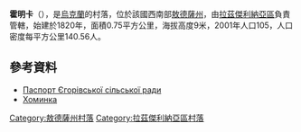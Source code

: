 {{coord|46|42|10|N|30|26|16|E|scale:30000|display=title}}

'''霍明卡'''（{{lang-uk|Хоминка}}），是[[烏克蘭|烏克蘭]]的村落，位於該國西南部[[敖德薩州|敖德薩州]]，由[[拉茲傑利納亞區|拉茲傑利納亞區]]負責管轄，始建於1820年，面積0.75平方公里，海拔高度9米，2001年人口105，人口密度每平方公里140.56人。

==參考資料==
*[http://rozdilna-rda.odessa.gov.ua/files/rozdilna-rda/files/PASPORT/p_a_s_po_r_t_gor_vs_ko_s_l_s_ko_radi.pdf Паспорт Єгорівської сільської ради]
* [http://w1.c1.rada.gov.ua/pls/z7502/A005?rf7571=23042 Хоминка]{{dead link|date=2018年2月 |bot=InternetArchiveBot |fix-attempted=yes }}

{{DEFAULTSORT:Хоминка}}
[[Category:敖德薩州村落|Category:敖德薩州村落]]
[[Category:拉茲傑利納亞區村落|Category:拉茲傑利納亞區村落]]


{{Odessa-geo-stub}}